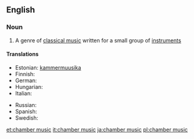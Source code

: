 ==English==

===Noun===
{{wikipedia}}
{{en-noun|sg=[[chamber]] [[music]]|-}}

#{{music}} A genre of [[classical music]] written for a small group of [[instrument]]s

====Translations====
{{trans-top|chamber music}}
* Estonian: [[kammermuusika]]
* Finnish: {{t|fi|kamarimusiikki}}
* German: {{t|de|Kammermusik|f}}
* Hungarian: {{t|hu|kamarazene}}
* Italian: {{t-|it|musica da camera|f}}
{{trans-mid}}
* Russian: {{t|ru|камерная музыка|f|sc=Cyrl|tr=kám'ernaja múzyka}}
* Spanish: {{t|es|música de cámara|f}}
* Swedish: {{t|sv|kammarmusik|c}}
{{trans-bottom}}

[[et:chamber music]]
[[it:chamber music]]
[[ja:chamber music]]
[[pl:chamber music]]